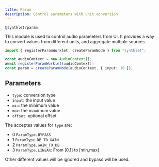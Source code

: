 ```yaml
---
title: Param
description: Control parameters with unit conversion
---
```


`@synthlet/param`

This module is used to control audio parameters from UI. It provides a way to convert values from different units, and aggregate multiple sources.

```ts
import { registerParamWorklet, createParamNode } from "synthlet";

const audioContext = new AudioContext();
await registerParamWorklet(audioContext);
const param = createParamNode(audioContext, { input: 10 });
```

## Parameters

- `type`: conversion type
- `input`: the input value
- `min`: the minimum value
- `max`: the maximum value
- `offset`: optional offset

The acceptes values for `type` are:

- 0 `ParamType.BYPASS`
- 1 `ParamType.DB_TO_GAIN`
- 2 `ParamType.GAIN_TO_DB`
- 3 `ParamType.LINEAR`: From [0,1] to [min,max]

Other different values will be ignored and bypass will be used.
